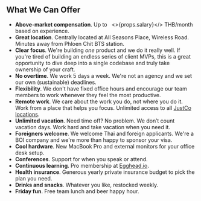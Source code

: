 ## What We Can Offer

- **Above-market compensation**. Up to &nbsp;
  <>{props.salary}</> THB/month based on experience.
- **Great location**. Centrally located at All Seasons Place, Wireless Road.
  Minutes away from Phloen Chit BTS station.
- **Clear focus**. We're building _one_ product and we do it really well.
  If you're tired of building an endless series of client MVPs, this
  is a great opportunity to dive deep into a single codebase and truly take
  ownership of your craft.
- **No overtime**. We work 5 days a week. We're not an agency and we set our own
  (sustainable) deadlines.
- **Flexibility**. We don't have fixed office hours and encourage our team
  members to work whenever they feel the most productive.
- **Remote work**. We care about the work you do, not where you do it.
  Work from a place that helps you focus. Unlimited access to all
  [JustCo locations](https://www.justcoglobal.com/th/en/locations/bangkok).
- **Unlimited vacation**. Need time off? No problem. We don’t count vacation days.
  Work hard and take vacation when you need it.
- **Foreigners welcome**. We welcome Thai and foreign applicants.
  We're a BOI company and we're more than happy to sponsor your visa.
- **Cool hardware**. New MacBook Pro and external monitors for your office
  desk setup.
- **Conferences**. Support for when you speak or attend.
- **Continuous learning**. Pro membership at [Egghead.io](https://egghead.io).
- **Health insurance**. Generous yearly private insurance budget to pick
  the plan you need.
- **Drinks and snacks**. Whatever you like, restocked weekly.
- **Friday fun**. Free team lunch and beer happy hour.
